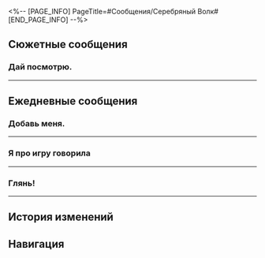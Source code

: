 <%-- [PAGE_INFO]
PageTitle=#Сообщения/Серебряный Волк#
[END_PAGE_INFO] --%>
{{Сообщение Инфобокс
|id          = 1006
|Изображение = Персонаж Серебряный Волк Иконка.png
|Тип         = Персонаж
|Отправитель = Серебряный Волк
|ПодписьСоо  = Не создавай игру, если не умеешь
|Фракция     = Охотники за Стелларонами
}}

==Сюжетные сообщения==
===Дай посмотрю.===
{{Сообщения
|условие_получения = 
|текст =
:'''Серебряный Волк:''' Дай посмотрю.
:{Выбор} Как ты узнала...
::'''(Первопроходец):''' А как ты узнала, что я фото собираюсь отправить?
::'''(Первопроходец):''' [[Файл:Стикер ГПП 07 Пом-Пом 07.png|80px|&lbrack;Недоумение&rbrack;]]
:{Выбор} Покажи Кафке.
::'''(Первопроходец):''' Можешь Кафке отправить?
::'''(Первопроходец):''' Стой, а как ты узнала, что я {{MC|ж=собиралась|м=собирался}} тебе фотографию отправить?
:'''Серебряный Волк:''' Угадай
:'''Серебряный Волк:''' Отправляй уже
:'''(Первопроходец):''' [[Файл:Сообщение Серебряный Волк 33.png|256px]]
:'''Серебряный Волк:''' Мило
:'''Серебряный Волк:''' Не знаю, что это, но ты, похоже, немало усилий {{MC|ж=вложила|м=вложил}}.
:'''Серебряный Волк:''' Кафка довольна.
:'''Серебряный Волк:''' Спасибо, (Первопроходец), мне нравится.
:'''Серебряный Волк:''' Нам с Серебряным Волком пора возвращаться к работе, потом поговорим.
:'''Серебряный Волк:''' Всё ок.
:'''Серебряный Волк:''' Пока-пока!
}}
----

==Ежедневные сообщения==
===Добавь меня.===
{{Сообщения
|условие_получения = 
|текст=
:'''Серебряный Волк:''' Добавь меня.
:'''Серебряный Волк:''' #GU2055#
:'''Серебряный Волк:''' Я освободила место в списке друзей для тебя.
:{Выбор} Что это?
::'''(Первопроходец):''' Что это?
::'''Серебряный Волк:''' Аккаунт Межзвёздной сети.
::'''Серебряный Волк:''' Резерв.
::'''Серебряный Волк:''' № 7.
::'''Серебряный Волк:''' Чтобы играть.
:{Выбор} Нет, ты добавь.
::'''(Первопроходец):''' Нет, ты добавь.
::'''(Первопроходец):''' <u>Нажмите, чтобы добавить в друзья - (Первопроходец)</u>
:'''Серебряный Волк:''' А
:'''Серебряный Волк:''' Стой
:'''Серебряный Волк:''' Уже всё
:{Выбор} Это массовая рассылка?
::'''(Первопроходец):''' Это же не массовая рассылка?
::'''(Первопроходец):''' А мне так хотелось.
::'''(Первопроходец):''' [[Файл:Стикер ГПП 07 Пом-Пом 02.png|80px|&lbrack;Плач&rbrack;]]
::'''Серебряный Волк:''' Да не
::'''Серебряный Волк:''' Нет времени.
:{Выбор} Отклони запрос.
::'''(Первопроходец):''' Отклони запрос.
::'''(Первопроходец):''' [[Файл:Стикер ГПП 07 Пом-Пом 02.png|80px|&lbrack;Плач&rbrack;]]
::'''Серебряный Волк:''' М-м
::'''Серебряный Волк:''' Он крутой игрок
::'''Серебряный Волк:''' Не могу
::'''Серебряный Волк:''' Не переживай, это ненадолго.
::'''Серебряный Волк:''' После сезона он будет офлайн, тогда удалю.
:{Выбор} Кое-кто весьма популярен.
::'''(Первопроходец):''' Кое-кто весьма популярен.
::'''(Первопроходец):''' Познакомишь?
::'''(Первопроходец):''' [[Файл:Стикер ГПП 07 Пом-Пом 01.png|80px|&lbrack;Приветствие&rbrack;]]
::'''Серебряный Волк:''' Сама не знаю тех, кто добавляется.
::'''Серебряный Волк:''' А за игрой уже узнаём друг друга ближе.
:'''Серебряный Волк:''' Скажу, когда будет место.
:'''Серебряный Волк:''' Лучше лично.
:'''Серебряный Волк:''' Не забудь посмотреть мою игру.
:'''Серебряный Волк:''' Я крутая.
}}
----

===Я про игру говорила===
{{Сообщения
|условие_получения = 
|текст=
:'''Серебряный Волк:''' Я про игру говорила
:'''Серебряный Волк:''' И сегодня новый баннер.
:'''Серебряный Волк:''' Будешь крутить?
:'''Серебряный Волк:''' Посмотрим, кому повезёт.
:{Выбор} Думаю, я откажусь...
::'''(Первопроходец):''' Думаю, я откажусь...
:{Выбор} Я понаблюдаю...
::'''(Первопроходец):''' Я понаблюдаю...
:'''Серебряный Волк:''' Ты о чём?
:'''Серебряный Волк:''' Не спрашивай.
:'''Серебряный Волк:''' Не сомневайся.
:'''Серебряный Волк:''' Просто крути.
:'''Серебряный Волк:''' Если спрашиваешь, значит, хочешь.
:'''Серебряный Волк:''' Крути, а потом спрашивай.
:'''Серебряный Волк:''' Что-то да получишь
:'''Серебряный Волк:''' Наверняка
:'''Серебряный Волк:''' Верь в себя
:'''Серебряный Волк:''' Главное процесс
:'''Серебряный Волк:''' Да!
:'''Серебряный Волк:''' Уже вот-вот
:'''Серебряный Волк:''' Сейчас
:'''Серебряный Волк:''' Лови момент!
:'''Серебряный Волк:''' Ну
:'''Серебряный Волк:''' Вот-вот
:'''Серебряный Волк:''' Сейчас
:'''Серебряный Волк:''' Сейчас!!!
:'''Серебряный Волк:''' ...
:'''Серебряный Волк:''' Вот же...
:'''Серебряный Волк:''' ...
:{Выбор} Так быстро!
::'''(Первопроходец):''' Вот это поворот!
:{Выбор} Спасибо!
::'''(Первопроходец):''' Спасибо, я {{MC|ж=успокоилась|м=успокоился}}.
:{Выбор} Получилось!
::'''(Первопроходец):''' Ура! Получилось!
:'''Серебряный Волк:''' [[Файл:Стикер ГПП 07 Пом-Пом 02.png|80px|&lbrack;Плач&rbrack;]]
}}
----

===Глянь!===
{{Сообщения
|условие_получения = 
|текст=
:'''Серебряный Волк:''' Глянь!
:'''Серебряный Волк:''' Прокомменть
:'''Серебряный Волк:''' [[Файл:Сообщение Silver Wolf Achievements.png|256px]]
:{Выбор} Круто!
::'''(Первопроходец):''' Круто!
:{Выбор} Ты жульничаешь!
::'''(Первопроходец):''' Ты жульничаешь!
:{Выбор} Список достижений неправильный.
::'''(Первопроходец):''' У тебя список достижений неправильный.
:'''Серебряный Волк:''' Скрин старый
:'''Серебряный Волк:''' Случайно нашла, когда галерею чистила.
:'''Серебряный Волк:''' Скучаю, это со времён выхода игры.
:'''Серебряный Волк:''' У меня уже больше ачивок.
:'''Серебряный Волк:''' Конечно, я всё пройду.
:'''Серебряный Волк:''' Игра, как и жизнь, полна испытаний.
:{Выбор} Мне нравятся испытания.
::'''(Первопроходец):''' Мне нравятся испытания.
::'''Серебряный Волк:''' Да?
::'''Серебряный Волк:''' Мы одинаковые.
::'''Серебряный Волк:''' Поэтому и дружим.
:{Выбор} Мне нравится не напрягаться.
::'''(Первопроходец):''' Мне нравится не напрягаться.
::'''Серебряный Волк:''' Ну и ладно.
::'''Серебряный Волк:''' Это расслабляет.
:'''Серебряный Волк:''' Попробуй как-нибудь.
:'''Серебряный Волк:''' Когда получаешь достижение, испытываешь гордость и чувство удовлетворения.
}}
----

==История изменений==
{{История изменений|2.7}}

==Навигация==
{{Сообщения Навбокс}}